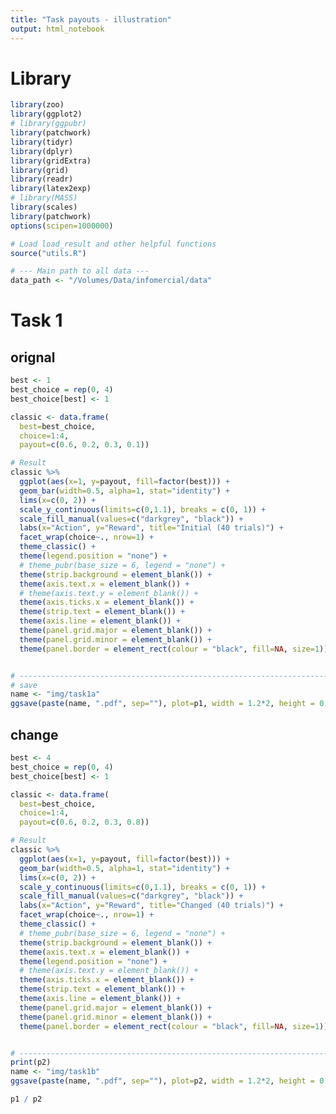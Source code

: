 ```yaml
---
title: "Task payouts - illustration"
output: html_notebook
---
```


# Library
```r
library(zoo)
library(ggplot2)
# library(ggpubr)
library(patchwork)
library(tidyr)
library(dplyr)
library(gridExtra)
library(grid)
library(readr)
library(latex2exp)
# library(MASS) 
library(scales)
library(patchwork)
options(scipen=1000000)

# Load load_result and other helpful functions
source("utils.R")

# --- Main path to all data ---
data_path <- "/Volumes/Data/infomercial/data"
```

# Task 1 
## orignal
```r
best <- 1
best_choice = rep(0, 4)
best_choice[best] <- 1

classic <- data.frame(
  best=best_choice,
  choice=1:4,
  payout=c(0.6, 0.2, 0.3, 0.1))

# Result
classic %>% 
  ggplot(aes(x=1, y=payout, fill=factor(best))) + 
  geom_bar(width=0.5, alpha=1, stat="identity") +
  lims(x=c(0, 2)) +
  scale_y_continuous(limits=c(0,1.1), breaks = c(0, 1)) +
  scale_fill_manual(values=c("darkgrey", "black")) +
  labs(x="Action", y="Reward", title="Initial (40 trials)") +
  facet_wrap(choice~., nrow=1) +
  theme_classic() +
  theme(legend.position = "none") +
  # theme_pubr(base_size = 6, legend = "none") +
  theme(strip.background = element_blank()) +
  theme(axis.text.x = element_blank()) +
  # theme(axis.text.y = element_blank()) +
  theme(axis.ticks.x = element_blank()) +
  theme(strip.text = element_blank()) +
  theme(axis.line = element_blank()) +
  theme(panel.grid.major = element_blank()) +
  theme(panel.grid.minor = element_blank()) +
  theme(panel.border = element_rect(colour = "black", fill=NA, size=1)) -> p1


# ------------------------------------------------------------------------
# save
name <- "img/task1a"
ggsave(paste(name, ".pdf", sep=""), plot=p1, width = 1.2*2, height = 0.6*2)
```

## change
```r
best <- 4
best_choice = rep(0, 4)
best_choice[best] <- 1

classic <- data.frame(
  best=best_choice,
  choice=1:4,
  payout=c(0.6, 0.2, 0.3, 0.8))

# Result
classic %>% 
  ggplot(aes(x=1, y=payout, fill=factor(best))) + 
  geom_bar(width=0.5, alpha=1, stat="identity") +
  lims(x=c(0, 2)) +
  scale_y_continuous(limits=c(0,1.1), breaks = c(0, 1)) +
  scale_fill_manual(values=c("darkgrey", "black")) +
  labs(x="Action", y="Reward", title="Changed (40 trials)") +
  facet_wrap(choice~., nrow=1) +
  theme_classic() +
  # theme_pubr(base_size = 6, legend = "none") +
  theme(strip.background = element_blank()) +
  theme(axis.text.x = element_blank()) +
  theme(legend.position = "none") +
  # theme(axis.text.y = element_blank()) +
  theme(axis.ticks.x = element_blank()) +
  theme(strip.text = element_blank()) +
  theme(axis.line = element_blank()) +
  theme(panel.grid.major = element_blank()) +
  theme(panel.grid.minor = element_blank()) +
  theme(panel.border = element_rect(colour = "black", fill=NA, size=1)) -> p2


# ------------------------------------------------------------------------
print(p2)
name <- "img/task1b"
ggsave(paste(name, ".pdf", sep=""), plot=p2, width = 1.2*2, height = 0.6*2)
```
```r
p1 / p2
```